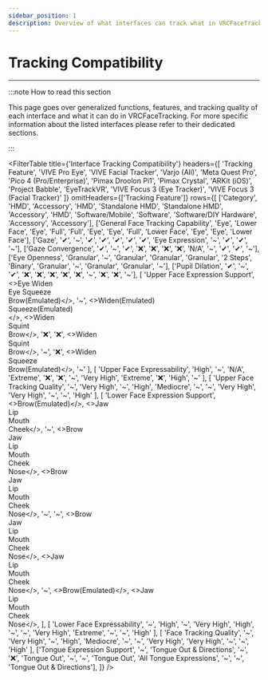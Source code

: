 ```yaml
---
sidebar_position: 1
description: Overview of what interfaces can track what in VRCFaceTracking.
---
```



# Tracking Compatibility

***

:::note How to read this section

This page goes over generalized functions, features, and 
tracking quality of each interface and what it can do in 
VRCFaceTracking. For more specific information about the listed 
interfaces please refer to their dedicated sections.

:::

<FilterTable
    title={'Interface Tracking Compatibility'}
    headers={[
        'Tracking Feature', 
        'VIVE Pro Eye', 
        'VIVE Facial Tracker', 
        'Varjo (All)', 
        'Meta Quest Pro', 
        'Pico 4 (Pro/Enterprise)', 
        'Pimax Droolon Pi1', 
        'Pimax Crystal', 
        'ARKit (iOS)', 
        'Project Babble', 
        'EyeTrackVR', 
        'VIVE Focus 3 (Eye Tracker)', 
        'VIVE Focus 3 (Facial Tracker)'
    ]}
    omitHeaders={['Tracking Feature']}
    rows={[
        ['Category', 'HMD', 'Accessory', 'HMD', 'Standalone HMD', 'Standalone HMD', 'Accessory', 'HMD', 'Software/Mobile', 'Software', 'Software/DIY Hardware', 'Accessory', 'Accessory'],
        ['General Face Tracking Capability', 'Eye', 'Lower Face', 'Eye', 'Full', 'Full', 'Eye', 'Eye', 'Full', 'Lower Face', 'Eye', 'Eye', 'Lower Face'],
        ['Gaze', '✔', '~', '✔', '✔', '✔', '✔', '✔', 'Eye Expression', '~', '✔', '✔', '~'],
        ['Gaze Convergence', '✔', '~', '✔', '❌', '❌', '❌', '❌', 'N/A', '~', '✔', '✔', '~'],
        ['Eye Openness', 'Granular', '~', 'Granular', 'Granular', 'Granular', '2 Steps', 'Binary', 'Granular', '~', 'Granular', 'Granular', '~'],
        ['Pupil Dilation', '✔', '~', '✔', '❌', '❌', '❌', '❌', '❌', '~', '❌', '❌', '~'],
        [
            'Upper Face Expression Support', 
            <>Eye Widen<br/>Eye Squeeze<br/>Brow(Emulated)</>, 
            '~', 
            <>Widen(Emulated)<br/>Squeeze(Emulated)<br/></>, 
            <>Widen<br/>Squint<br/>Brow</>, 
            '❌', 
            '❌', 
            <>Widen<br/>Squint<br/>Brow</>, 
            '~', 
            '❌', 
            <>Widen<br/>Squeeze<br/>Brow(Emulated)</>, 
            '~'
        ],
        [
            'Upper Face Expressability',
            'High', 
            '~', 
            'N/A', 
            'Extreme',
            '❌',
            '❌', 
            '~', 
            'Very High', 
            'Extreme', 
            '❌',
            'High',
            '~'
        ],
        [
            'Upper Face Tracking Quality',
            '~', 
            'Very High', 
            '~', 
            'High',
            'Mediocre',
            '~', 
            '~', 
            'Very High', 
            'Very High', 
            '~',
            '~',
            'High'
        ],
        [
            'Lower Face Expression Support',
            <>Brow(Emulated)</>, 
            <>Jaw<br/>Lip<br/>Mouth<br/>Cheek</>, 
            '~', 
            <>Brow<br/>Jaw<br/>Lip<br/>Mouth<br/>Cheek<br/>Nose</>,
            <>Brow<br/>Jaw<br/>Lip<br/>Mouth<br/>Cheek<br/>Nose</>,
            '~', 
            '~', 
            <>Brow<br/>Jaw<br/>Lip<br/>Mouth<br/>Cheek<br/>Nose</>, 
            <>Jaw<br/>Lip<br/>Mouth<br/>Cheek<br/>Nose</>, 
            '~',
            <>Brow(Emulated)</>,
            <>Jaw<br/>Lip<br/>Mouth<br/>Cheek<br/>Nose</>,
        ],
        [
            'Lower Face Expressability',
            '~', 
            'High', 
            '~', 
            'Very High',
            'High',
            '~', 
            '~', 
            'Very High', 
            'Extreme', 
            '~',
            '~',
            'High'
        ],
        [
            'Face Tracking Quality',
            '~', 
            'Very High', 
            '~', 
            'High',
            'Mediocre',
            '~', 
            '~', 
            'Very High', 
            'Very High', 
            '~',
            '~',
            'High'
        ],
        ['Tongue Expression Support', '~', 'Tongue Out & Directions', '~', '❌', 'Tongue Out', '~', '~', 'Tongue Out', 'All Tongue Expressions', '~', '~', 'Tongue Out & Directions'],
    ]}
/>
